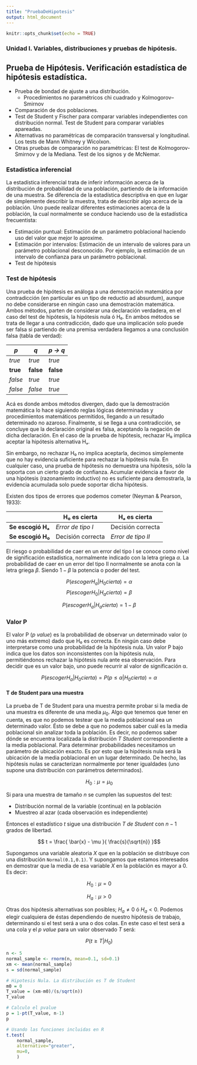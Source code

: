 ```yaml
---
title: "PruebaDeHipotesis"
output: html_document
---
```


```r
knitr::opts_chunk$set(echo = TRUE)
```

### Unidad I. Variables, distribuciones y pruebas de hipótesis. 

## Prueba de Hipótesis. Verificación estadística de hipótesis estadística.

- Prueba de bondad de ajuste a una distribución. 
    - Procedimientos no paramétricos chi cuadrado y Kolmogorov–Smirnov
- Comparación de dos poblaciones.
 - Test de Student y Fischer para comparar variables independientes con distribución normal. Test de Student para comparar variables apareadas.
 - Alternativas no paramétricas de comparación transversal y longitudinal. Los tests de Mann Whitney y Wicolxon.
 - Otras pruebas de comparación no paramétricas: El test de Kolmogorov-Smirnov y de la Mediana. Test de los signos y de McNemar.
 
### Estadística inferencial

La estadística inferencial trata de inferir información acerca de la distribución de probabilidad de una población, partiendo de la información de una muestra. Se diferencia de la estadística descriptiva en que en lugar de simplemente describir la muestra, trata de describir algo acerca de la población. Uno puede realizar diferentes estimaciones acerca de la población, la cual normalmente se conduce haciendo uso de la estadística frecuentista:

- Estimación puntual: Estimación de un parámetro poblacional haciendo uso del valor que mejor lo aproxime.
- Estimación por intervalos: Estimación de un intervalo de valores para un parámetro poblacional desconocido. Por ejemplo, la estimación de un intervalo de confianza para un parámetro poblacional.
- Test de hipótesis

### Test de hipótesis

Una prueba de hipótesis es análoga a una demostración matemática
por contradicción (en particular es un tipo de reductio ad absurdum),
aunque no debe considerarse en ningún caso una demostración matemática.
Ambos métodos, parten de considerar una declaración verdadera, en el
caso del test de hipótesis, la hipótesis nula ó H₀. En ambos métodos
se trata de llegar a una contradicción, dado que una implicación
solo puede ser falsa si partiendo de una premisa verdadera llegamos
a una conclusión falsa (tabla de verdad):

| *p*      | *q*       | *p → q*   |
|----------|-----------|-----------|
| *true*   | *true*    | *true*    |
| **true** | **false** | **false** |
| *false*  | *true*    | *true*    |
| *false*  | *false*   | *true*    |


Acá es donde ambos métodos divergen, dado que la demostración matemática lo hace siguiendo reglas lógicas determinadas y procedimientos matemáticos permitidos, llegando a un resultado determinado no azaroso. Finalmente, si se llega a una contradicción, se concluye que la declaración original es falsa, aceptando la negación de dicha declaración. En el caso de la prueba de hipótesis, rechazar H₀ implica aceptar la hipótesis alternativa Hₐ.

Sin embargo, no rechazar H₀ no implica aceptarla, decimos simplemente que no hay evidencia suficiente para rechazar la hipótesis nula. En cualquier caso, una prueba de hipótesis no demuestra una hipótesis, sólo la soporta con un cierto grado de confianza. Acumular evidencia a favor de una hipótesis (razonamiento inductivo) no es suficiente para demostrarla, la evidencia acumulada solo puede soportar dicha hipótesis.


Existen dos tipos de errores que podemos cometer (Neyman & Pearson, 1933):

|                   | **H₀ es cierta**  | **Hₐ es cierta**   |
|-------------------|-------------------|--------------------|
| **Se escogió Hₐ** | *Error de tipo I* | Decisión correcta  |
| **Se escogió H₀** | Decisión correcta | *Error de tipo II* |

El riesgo o probabilidad de caer en un error del tipo I se conoce como nivel de significación estadistica, normalmente indicado con la letra griega $\alpha$. La probabilidad de caer en un error del tipo II normalmente se anota con la letra griega $\beta$. Siendo $1-\beta$ la potencia o poder del test.


$$P(escoger H_a | H_0 cierta) = \alpha$$
$$P(escoger H_0 | H_a cierta) = \beta$$

$$P(escoger H_a | H_a cierta) = 1 - \beta$$

### Valor P

El valor P (*p value*) es la probabilidad de observar un determinado valor (o uno más extremo) dado que H₀ es correcta. En ningún caso debe interpretarse como una probabilidad de la hipótesis nula. Un valor P bajo indica que los datos son inconsistentes con la hipótesis nula, permitiéndonos rechazar la hipótesis nula ante esa observación. Para decidir que es un valor bajo, uno puede recurrir al valor de significación α.


$$P(escoger H_a | H_0 cierta) = P(p \le \alpha | H_0 cierta) = \alpha$$

#### T de Student para una muestra 


La prueba de T de Student para una muestra permite probar si
la media de una muestra es diferente de una media $\mu_0$.
Algo que tenemos que tener en cuenta, es que no podemos
testear que la media poblacional sea un determinado valor.
Ésto se debe a que no podemos saber cuál es la media
poblacional sin analizar toda la población. Es decir,
no podemos saber dónde se encuentra localizada la distribución
*T Student* correspondiente a la media poblacional. Para
determinar probabilidades necesitamos un parámetro de
ubicación exacto. Es por esto que la hipótesis nula será
la ubicación de la media poblacional en un lugar determinado.
De hecho, las hipótesis nulas se caracterizan normalmente por
tener igualdades (uno supone una distribución con parámetros
determinados).  

$$H_0 : \mu = \mu_0$$

Si para una muestra de tamaño $n$ se cumplen las supuestos del test:  

- Distribución normal de la variable (continua) en la población  
- Muestreo al azar (cada observación es independiente)  

Entonces el estadístico $t$ sigue una distribución *T de Student* con $n - 1$ grados de libertad.  

$$ t = \frac{ \bar{x} - \mu }{ \frac{s}{\sqrt{n}} }$$

Supongamos una variable aleatoria $X$ que en la población se distribuye con una distribución `Normal(0.1,0.1)`. Y supongamos que estamos interesados en demostrar que la media de esa variable $X$ en la población es mayor a 0. Es decir:

$$H_0 : \mu = 0$$  

$$H_a : \mu > 0$$

Otras dos hipótesis alternativas son posibles; $H_a \ne 0$ ó $H_a < 0$. Podemos elegir cualquiera de éstas dependiendo de nuestro hipótesis de trabajo, determinando si el test será a una o dos colas. En este caso el test será a una cola y el *p value* para un valor observado $T$ será: 


$$P(t \ge T|H_0)$$

```r
n <- 5
normal_sample <- rnorm(n, mean=0.1, sd=0.1)
xm <- mean(normal_sample)
s = sd(normal_sample)

# Hipotesis Nula. La distribución es T de Student
m0 = 0
T_value = (xm-m0)/(s/sqrt(n))
T_value

# Calculo el pvalue
p = 1-pt(T_value, n-1)
p

# Usando las funciones incluidas en R
t.test(
    normal_sample,
    alternative="greater",
    mu=0,
    )



```










